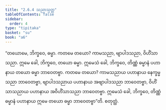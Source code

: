 ```yaml
---
title: "2.6.4 သညာသုတ္တ"
tableOfContents: false
sidebar:
  order: 4
type: "tipitaka"
basket: "su"
book: "a6"
---
```



<DynamicBreadcrumb />

<Division number="110" book="a6" e="ch" v="16" p="389">

<Paragraph number="748" book="a6">
“တယောမေ, ဘိက္ခဝေ, ဓမ္မာ. ကတမေ တယော? ကာမသညာ, ဗျာပါဒသညာ, ဝိဟိံသာသညာ. ဣမေ ခေါ, ဘိက္ခဝေ, တယော ဓမ္မာ. ဣမေသံ ခေါ, ဘိက္ခဝေ, တိဏ္ဏံ ဓမ္မာနံ ပဟာနာယ တယော ဓမ္မာ ဘာဝေတဗ္ဗာ. ကတမေ တယော? ကာမသညာယ ပဟာနာယ နေက္ခမ္မသညာ ဘာဝေတဗ္ဗာ, ဗျာပါဒသညာယ ပဟာနာယ အဗျာပါဒသညာ ဘာဝေတဗ္ဗာ, ဝိဟိံသာသညာယ ပဟာနာယ အဝိဟိံသာသညာ ဘာဝေတဗ္ဗာ. ဣမေသံ ခေါ, ဘိက္ခဝေ, တိဏ္ဏံ ဓမ္မာနံ ပဟာနာယ ဣမေ တယော ဓမ္မာ ဘာဝေတဗ္ဗာ”တိ.

</Paragraph>
</Division>

<Paragraph number="749" type="center" book="a6">
စတုတ္ထံ.
</Paragraph>